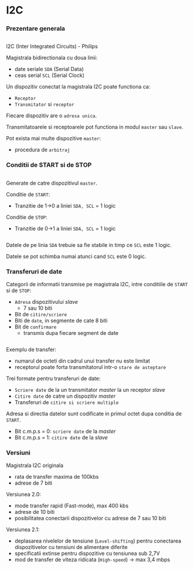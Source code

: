 
<SEO title="I2C" />

# I2C

<h3>Prezentare generala</h3>

<div style={{ maxWidth: '600px', marginBottom: '1.45rem' }}>
  <Image imgName={"i2c-prezentare.png"}/>
</div>

I2C (Inter Integrated Circuits) - Philips

Magistrala bidirectionala cu doua linii:
- date seriale `SDA` (Serial Data)
- ceas serial `SCL` (Serial Clock)

Un dispozitiv conectat la magistrala I2C poate functiona ca:
- `Receptor`
- `Transmitator` si `receptor`

Fiecare dispozitiv are o `adresa unica`.

Transmitatoarele si receptoarele pot functiona in modul `master` sau `slave`.

Pot exista mai multe dispozitive `master`:
- procedura de `arbitraj`

<h3>Conditii de START si de STOP</h3>

<div style={{ maxWidth: '600px', marginBottom: '1.45rem' }}>
  <Image imgName={"i2c-start-stop.png"}/>
</div>

Generate de catre dispozitivul `master`.

Conditie de `START`:
- Tranzitie de 1->0 a liniei `SDA, SCL` = 1 logic

Conditie de `STOP`:
- Tranzitie de 0->1 a liniei `SDA, SCL` = 1 logic

<div style={{ maxWidth: '600px', marginBottom: '1.45rem' }}>
  <Image imgName={"i2c-start-stop2.png"}/>
</div>

Datele de pe linia `SDA` trebuie sa fie stabile in timp ce `SCL` este 1 logic.

Datele se pot schimba numai atunci cand `SCL` este 0 logic.

<h3>Transferuri de date</h3>

Categorii de informatii transmise pe magistrala I2C, intre conditiile de `START` si de `STOP`:
- `Adresa` dispozitivului *slave*
    - 7 sau 10 biti
- Bit de `citire/scriere`
- Biti de `date`, in segmente de cate 8 biti
- Bit de `confirmare`
    - transmis dupa fiecare segment de date

<div style={{ maxWidth: '600px', marginBottom: '1.45rem' }}>
  <Image imgName={"i2c-transferuri.png"}/>
</div>

Exemplu de transfer:
- numarul de octeti din cadrul unui transfer nu este limitat
- receptorul poate forta transmitatorul intr-o `stare de asteptare`

Trei formate pentru transferuri de date:
- `Scriere date` de la un transmitator *master* la un receptor *slave*
- `Citire date` de catre un dispozitiv *master*
- Transferuri de `citire si scriere multiple`

Adresa si directia datelor sunt codificate in primul octet dupa conditia de `START`.
- Bit c.m.p.s = 0: `scriere date` de la *master*
- Bit c.m.p.s = 1: `citire date` de la *slave*

<h3>Versiuni</h3>

Magistrala I2C originala
- rata de transfer maxima de 100kbs
- adrese de 7 biti

Versiunea 2.0:
- mode transfer rapid (Fast-mode), max 400 kbs
- adrese de 10 biti
- posibilitatea conectarii dispozitivelor cu adrese de 7 sau 10 biti

Versiunea 2.1:
- deplasarea nivelelor de tensiune (`Level-shifting`) pentru conectarea dispozitivelor cu tensiuni de alimentare diferite
- specificatii extinse pentru dispozitive cu tensiunea sub 2,7V
- mod de transfer de viteza ridicata (`High-speed`) -> max 3,4 mbps


<Links />